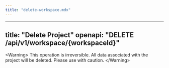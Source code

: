 ```yaml
---
title: "delete-workspace.mdx"
---
```


---
title: "Delete Project"
openapi: "DELETE /api/v1/workspace/{workspaceId}"
---

&lt;Warning&gt;
    This operation is irreversible. All data associated with the project will be deleted. Please use with caution.
&lt;/Warning&gt;